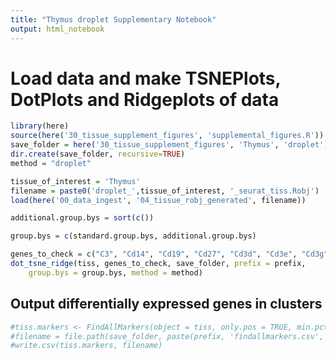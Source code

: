 ```yaml
---
title: "Thymus droplet Supplementary Notebook"
output: html_notebook
---
```


# Load data and make TSNEPlots, DotPlots and Ridgeplots of data

```r
library(here)
source(here('30_tissue_supplement_figures', 'supplemental_figures.R'))
save_folder = here('30_tissue_supplement_figures', 'Thymus', 'droplet')
dir.create(save_folder, recursive=TRUE)
method = "droplet"

tissue_of_interest = 'Thymus'
filename = paste0('droplet_',tissue_of_interest, '_seurat_tiss.Robj')
load(here('00_data_ingest', '04_tissue_robj_generated', filename))

additional.group.bys = sort(c())

group.bys = c(standard.group.bys, additional.group.bys)

genes_to_check = c("C3", "Cd14", "Cd19", "Cd27", "Cd3d", "Cd3e", "Cd3g", "Cd4", "Cd44", "Cd69", "Cd86", "Cd8a", "Cd8b1", "Dntt", "Epcam", "Ets1", "H2-Aa", "H2-Ab1", "Igfb7", "Il2ra", "Il2rb", "Itgax", "Krt5", "Krt8", "Mki67", "Pdgfrb", "Ptcra", "Ptprc", "Rag1", "Rag2", "Runx3", "Top2a", "Vim", "Zbtb7b")
dot_tsne_ridge(tiss, genes_to_check, save_folder, prefix = prefix,
    group.bys = group.bys, method = method)
```

## Output differentially expressed genes in clusters

```r
#tiss.markers <- FindAllMarkers(object = tiss, only.pos = TRUE, min.pct = 0.25, thresh.use = 0.25)
#filename = file.path(save_folder, paste(prefix, 'findallmarkers.csv', sep='_'))
#write.csv(tiss.markers, filename)
```
